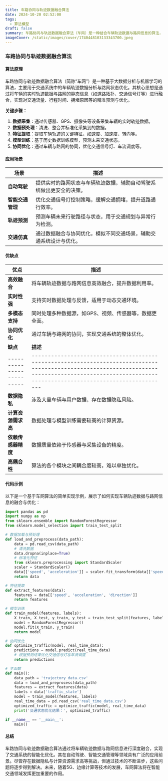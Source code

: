 ```yaml
---
title: 车路协同与轨迹数据融合算法
date: 2024-10-20 02:52:00
tags:
  - 算法模型
draft: false
summary: 车路协同与轨迹数据融合算法（车网）是一种结合车辆轨迹数据与路网信息的算法，旨在通过数据融合和协同优化提升交通系统的效率与安全性。
imageCover: /static/images/cover/1740448103133343700.jpeg
---
```


### 车路协同与轨迹数据融合算法

#### 算法原理

车路协同与轨迹数据融合算法（简称“车网”）是一种基于大数据分析与机器学习的算法，主要用于交通系统中的车辆轨迹数据分析与路网状态优化。其核心思想是通过将车辆的实时轨迹数据与路网的静态信息（如道路拓扑、交通信号灯等）进行融合，实现对交通流量、行程时间、拥堵原因等的精准预测与优化。

**关键步骤：**

1. **数据采集**：通过传感器、GPS、摄像头等设备采集车辆的实时轨迹数据。
2. **数据预处理**：清洗、整合并标准化采集到的数据。
3. **特征提取**：提取车辆轨迹的关键特征，如速度、加速度、转向等。
4. **模型训练**：基于历史数据训练模型，预测未来交通状态。
5. **协同优化**：通过车辆与路网的协同，优化交通信号灯、车流调度等。

#### 应用场景

| **场景**         | **描述**                                                             |
| ---------------- | -------------------------------------------------------------------- |
| **自动驾驶**     | 提供实时的路网状态与车辆轨迹数据，辅助自动驾驶系统做出更安全的决策。 |
| **智能交通管理** | 优化交通信号灯控制策略，缓解交通拥堵，提升道路通行效率。             |
| **轨迹预测**     | 预测车辆未来行驶路径与状态，用于交通规划与异常行为检测。             |
| **交通仿真**     | 通过数据融合与协同优化，模拟不同交通场景，辅助交通系统设计与优化。   |

#### 优缺点

| **优点**                  | **描述**                                                                                                                                                                                               |
| ------------------------- | ------------------------------------------------------------------------------------------------------------------------------------------------------------------------------------------------------ |
| **高效融合**              | 将车辆轨迹数据与路网信息高效融合，提升数据利用率。                                                                                                                                                     |
| **实时性强**              | 支持实时数据处理与反馈，适用于动态交通环境。                                                                                                                                                           |
| **多模态支持**            | 同时处理多种数据源，如GPS、视频、传感器等，数据更全面。                                                                                                                                                |
| **协同优化**              | 通过车辆与路网的协同，实现交通系统的整体优化。                                                                                                                                                         |
| **缺点**                  | **描述**                                                                                                                                                                                               |
| ------------------------- | ------------------------------------------------------------------------------------------------------------------------------------------------------------------------------------------------------ |
| **数据隐私**              | 涉及大量车辆与用户数据，存在数据隐私风险。                                                                                                                                                             |
| **计算资源需求高**        | 数据处理与模型训练需要较高的计算资源。                                                                                                                                                                 |
| **依赖传感器精度**        | 数据质量依赖于传感器与采集设备的精度。                                                                                                                                                                 |
| **高耦合性**              | 算法的各个模块之间耦合度较高，难以单独优化。                                                                                                                                                           |

#### 代码示例

以下是一个基于车网算法的简单实现示例，展示了如何实现车辆轨迹数据与路网信息的融合与优化：

```python
import pandas as pd
import numpy as np
from sklearn.ensemble import RandomForestRegressor
from sklearn.model_selection import train_test_split

# 数据加载与预处理
def load_and_preprocess(data_path):
    data = pd.read_csv(data_path)
    # 清洗数据
    data.dropna(inplace=True)
    # 标准化特征
    from sklearn.preprocessing import StandardScaler
    scaler = StandardScaler()
    data[['speed', 'acceleration']] = scaler.fit_transform(data[['speed', 'acceleration']])
    return data

# 特征提取
def extract_features(data):
    features = data[['speed', 'acceleration', 'direction']]
    return features

# 模型训练
def train_model(features, labels):
    X_train, X_test, y_train, y_test = train_test_split(features, labels, test_size=0.2, random_state=42)
    model = RandomForestRegressor()
    model.fit(X_train, y_train)
    return model

# 协同优化
def optimize_traffic(model, real_time_data):
    predictions = model.predict(real_time_data)
    # 根据预测结果优化交通信号灯与车流调度
    return predictions

# 主函数
def main():
    data_path = 'trajectory_data.csv'
    data = load_and_preprocess(data_path)
    features = extract_features(data)
    labels = data['traffic_state']
    model = train_model(features, labels)
    real_time_data = pd.read_csv('real_time_data.csv')
    optimized_traffic = optimize_traffic(model, real_time_data)
    print('交通状态优化结果：', optimized_traffic)

if __name__ == '__main__':
    main()
```

#### 总结

车路协同与轨迹数据融合算法通过将车辆轨迹数据与路网信息进行深度融合，实现了交通系统的智能化优化。其在自动驾驶、智能交通管理等领域具有广泛的应用前景。尽管存在数据隐私与计算资源需求高等挑战，但通过技术的不断进步，这些问题将逐步得到解决。未来，随着5G、边缘计算等技术的发展，车网算法将在智能交通领域发挥更加重要的作用。
